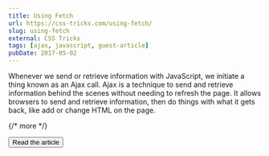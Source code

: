 ```yaml
---
title: Using Fetch
url: https://css-tricks.com/using-fetch/
slug: using-fetch
external: CSS Tricks
tags: [ajax, javascript, guest-article]
pubDate: 2017-05-02
---
```


Whenever we send or retrieve information with JavaScript, we initiate a thing known as an Ajax call. Ajax is a technique to send and retrieve information behind the scenes without needing to refresh the page. It allows browsers to send and retrieve information, then do things with what it gets back, like add or change HTML on the page.

{/* more */}

<Button href={frontmatter.url}>Read the article</Button>
